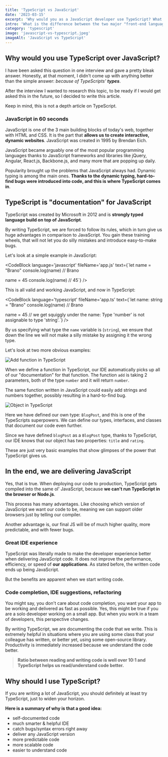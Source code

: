 ```yaml
---
title: 'TypeScript vs JavaScript'
date: '2023-03-15'
excerpt: 'Why would you as a JavaScript developer use TypeScript? What are the advantages? Are there any?'
intro: 'What is the difference between the two major "front-end languages", JavaScript and TypeScript? Why would you use one over the other? Or rather, why would you use TypeScript instead of JavaScript?'
category: 'typescript'
image: 'javascript-vs-typescript.jpeg'
imageAlt: 'JavaScript vs TypeScript'
---
```


## Why would you use TypeScript over JavaScript?

I have been asked this question in one interview and gave a pretty bleak answer. Honestly, at that moment, I didn't come up with anything better than the simple answer: _because of TypeScripts' **types**_.

After the interview I wanted to research this topic, to be ready if I would get asked this in the future, so I decided to write this article.

Keep in mind, this is not a depth article on TypeScript. 

### JavaScript in 60 seconds

JavaScript is one of the 3 main building blocks of today's web, together with HTML and CSS. It is the part that **allows us to create interactive, dynamic websites**. JavaScript was created in 1995 by Brendan Eich.

JavaScript became arguably one of the most popular programming languages thanks to JavaScript frameworks and libraries like jQuery, Angular, React.js, Backbone.js, and many more that are popping up daily.

Popularity brought up the problems that JavaScript always had. Dynamic typing is among the main ones. **Thanks to the dynamic typing, hard-to-find bugs were introduced into code, and this is where TypeScript comes in**.

## TypeScript is "documentation" for JavaScript

TypeScript was created by Microsoft in 2012 and is **strongly typed language build on top of JavaScript**. 

By writing TypeScript, we are forced to follow its rules, which in turn give us huge advantages in comparison to JavaScript. You gain these training wheels, that will not let you do silly mistakes and introduce easy-to-make bugs.

Let's look at a simple example in JavaScript: 

<CodeBlock language='javascript' fileName='app.js' text={`let name = "Brano"
console.log(name) // Brano

name = 45
console.log(name) // 45`} />

This is all valid and working JavaScript, and now in TypeScript:

<CodeBlock language='typescript' fileName='app.ts' text={`let name: string = "Brano"
console.log(name) // Brano

name = 45 // we get squiggly under the name: Type 'number' is not assignable to type 'string'.`} />

By us specifying what type the `name` variable is (`string`), we ensure that down the line we will not make a silly mistake by assigning it the wrong type.

Let's look at two more obvious examples:

![Add function in TypeScript](/images/articles/javascript-vs-typescript/add-function-in-typescript.png 'Add function in TypeScript')

When we define a function in TypeScript, our IDE automatically picks up all of our "documentation" for that function. The function `add` is taking 2 parameters, both of the type `number` and it will return `number`. 

The same function written in JavaScript could easily add strings and numbers together, possibly resulting in a hard-to-find bug.

![Object in TypeScript](/images/articles/javascript-vs-typescript/object-in-typescript.png 'Object in TypeScript')

Here we have defined our own type: `BlogPost`, and this is one of the TypeScripts superpowers. We can define our types, interfaces, and classes that document our code even further.

Since we have defined `blogPost` as a `BlogPost` type, thanks to TypeScript, our IDE knows that our object has two properties: `title` and `rating`.

These are just very basic examples that show glimpses of the power that TypeScript gives us.

## In the end, we are delivering JavaScript

Yes, that is true. When deploying our code to production, TypeScript gets compiled into the same ol' JavaScript, because **we can't run TypeScript in the browser or Node.js**.

This process has many advantages. Like choosing which version of JavaScript we want our code to be, meaning we can support older browsers just by telling our compiler. 

Another advantage is, our final JS will be of much higher quality, more predictable, and with fewer bugs. 

### Great IDE experience

TypeScript was literally made to make the developer experience better when delivering JavaScript code. It does not improve the performance, efficiency, or speed of **our applications**. As stated before, the written code ends up being JavaScript.

But the benefits are apparent when we start writing code.

### Code completion, IDE suggestions, refactoring

You might say, you don't care about code completion, you want your app to be working and delivered as fast as possible. Yes, this might be true if you are a solo developer working on a small app. But when you work in a team of developers, this perspective changes. 

By writing TypeScript, we are documenting the code that we write. This is extremely helpful in situations where you are using some class that your colleague has written, or better yet, using some open-source library. Productivity is immediately increased because we understand the code better.

> **Ratio between reading and writing code is well over 10:1 and TypeScript helps us read/understand code better.**

## Why should I use TypeScript?

If you are writing a lot of JavaScript, you should definitely at least try TypeScript, just to widen your horizon. 

**Here is a summary of why is that a good idea:**

- self-documented code
- much smarter & helpful IDE
- catch bugs/syntax errors right away
- deliver any JavaScript version
- more predictable code
- more scalable code
- easier to understand code